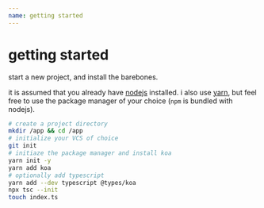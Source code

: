 ```yaml
---
name: getting started
---
```


# getting started

start a new project, and install the barebones.

it is assumed that you already have [nodejs](https://nodejs.org) installed.
i also use [yarn](https://yarnpkg.com), but feel free to use the package
manager of your choice (`npm` is bundled with nodejs).


```sh
# create a project directory
mkdir /app && cd /app
# initialize your VCS of choice
git init
# initiaze the package manager and install koa
yarn init -y
yarn add koa
# optionally add typescript
yarn add --dev typescript @types/koa
npx tsc --init
touch index.ts
```
